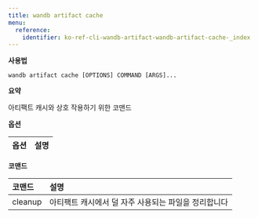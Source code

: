 ```yaml
---
title: wandb artifact cache
menu:
  reference:
    identifier: ko-ref-cli-wandb-artifact-wandb-artifact-cache-_index
---
```


**사용법**

`wandb artifact cache [OPTIONS] COMMAND [ARGS]...`

**요약**

아티팩트 캐시와 상호 작용하기 위한 코맨드


**옵션**

| **옵션** | **설명** |
| :--- | :--- |


**코맨드**

| **코맨드** | **설명** |
| :--- | :--- |
| cleanup | 아티팩트 캐시에서 덜 자주 사용되는 파일을 정리합니다 |

<Card
  title="wandb アーティファクト cache cleanup"
  href="/ja/ref/cli/wandb-artifact/wandb-artifact-cache/wandb-artifact-cache-cleanup/"
  arrow
/>
